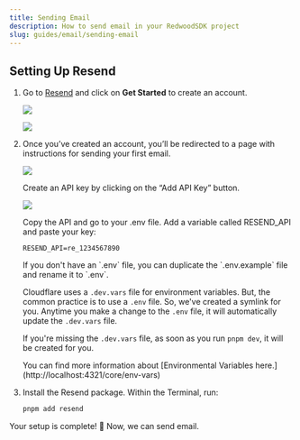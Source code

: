 ```yaml
---
title: Sending Email
description: How to send email in your RedwoodSDK project
slug: guides/email/sending-email
---
```



## Setting Up Resend

<Steps>

1. Go to [Resend](https://resend.com/) and click on **Get Started** to create an account.

    ![](./images/1-resend-homepage.png)

    ![](./images/2-resend-create-account.png)

2. Once you’ve created an account, you’ll be redirected to a page with instructions for sending your first email.

    ![](./images/3-resend-send-first-email.png)

    Create an API key by clicking on the “Add API Key” button.

    ![](./images/4-resend-create-api-key.png)

    Copy the API and go to your .env file. Add a variable called RESEND_API and paste your key:

    ``` title=".env"
    RESEND_API=re_1234567890
    ```

    <Aside type="note" title="Environmental Variables">
    If you don't have an `.env` file, you can duplicate the `.env.example` file and rename it to `.env`.
    </Aside>

    Cloudflare uses a `.dev.vars` file for environment variables. But, the common practice is to use a `.env` file. So, we've created a symlink for you. Anytime you make a change to the `.env` file, it will automatically update the `.dev.vars` file.

    If you're missing the `.dev.vars` file, as soon as you run `pnpm dev`, it will be created for you.

    <Aside type="note" title="Environmental Variables">
      You can find more information about [Environmental Variables here.](http://localhost:4321/core/env-vars)
    </Aside>

4. Install the Resend package. Within the Terminal, run:

    ```bash
    pnpm add resend
    ```

</Steps>

Your setup is complete! 🥳 Now, we can send email.